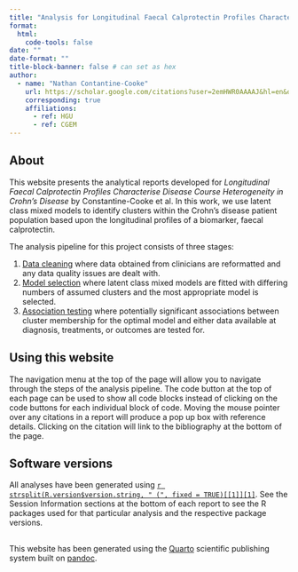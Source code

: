 ```yaml
---
title: "Analysis for Longitudinal Faecal Calprotectin Profiles Characterise Disease Course Heterogeneity in Crohn's Disease"
format:
  html:
    code-tools: false
date: ""
date-format: ""
title-block-banner: false # can set as hex 
author:
  - name: "Nathan Contantine-Cooke" 
    url: https://scholar.google.com/citations?user=2emHWR0AAAAJ&hl=en&oi=ao
    corresponding: true
    affiliations:
      - ref: HGU
      - ref: CGEM
---
```


## About

This website presents the analytical reports developed for *Longitudinal Faecal Calprotectin Profiles Characterise Disease Course Heterogeneity in Crohn's Disease* by
Constantine-Cooke et al. In this work, we use latent class mixed models to
identify clusters within the Crohn's disease patient population based
upon the longitudinal profiles of a biomarker, faecal calprotectin. 

The analysis pipeline for this project consists of three stages:

1. [Data cleaning](data-cleaning.qmd) where data obtained from clinicians are
   reformatted and any data quality issues are dealt with.
2. [Model selection](selection.qmd) where latent class mixed models are fitted
   with differing numbers of assumed clusters and the most appropriate model is
   selected.
3. [Association testing](associations.qmd) where potentially significant
   associations between cluster membership for the optimal model and either
   data available at diagnosis, treatments, or outcomes are tested for. 
   
## Using this website

The navigation menu at the top of the page will allow you to navigate through
the steps of the analysis pipeline.  The code button at the top of each page can
be used to show all code blocks instead of clicking on the code buttons for each
individual block of code. Moving the mouse pointer over any citations in a
report will produce a pop up box with reference details. Clicking on the
citation will link to the bibliography at the bottom of the page. 

## Software versions

All analyses have been generated using
[`r strsplit(R.version$version.string, " (", fixed = TRUE)[[1]][1]`](https://www.r-project.org).
See the Session Information sections at the bottom of each report to see the R
packages used for that particular analysis and the respective package versions. 

## {.appendix}

This website has been generated using the [Quarto](https://quarto.org)
scientific publishing system built on [pandoc](https://pandoc.org). 
